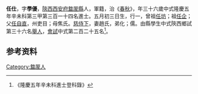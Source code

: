 {{明清人物信息框
| 姓名 = 任仕
| 原名 =
| 圖片名稱= 
| 圖片大小 =
| 圖片說明 = 
| 最高職務 =
| 國家 = 大明 
| 爵位 =
| 籍貫 = [[陝西|陝西]][[西安府|西安府]][[盩厔縣|盩厔縣]]
| 族裔 = 
| 字號 = 
| 諡號 =
| 出生日期 = 五月初三日
| 出生地點 =
| 逝世日期 = 卒年不詳 
| 逝世地點 =
| 墓葬 =
| 配偶 = 趙氏
| 親屬 = 曾祖[[任坊|任坊]]，祖[[任企|任企]]，父[[任自直|任自直]]，母焦氏
| 出身 =
* 隆慶五年辛未科同進士出身
| 經歷 =
| 著作 = 
}}
'''任仕'''{{BD|1536年||？年||}}，字'''學優'''，[[陝西|陝西]][[西安府|西安府]][[盩厔縣|盩厔縣]]人，軍籍，治《[[春秋|春秋]]》，年三十六歲中式隆慶五年辛未科第三甲第三百一十四名進士。五月初三日生，行一，曾祖[[任坊|任坊]]；祖[[任企|任企]]；父[[任自直|任自直]]，州吏目；母焦氏。[[慈侍下|慈侍下]]，妻趙氏，弟化；儒。由縣學生中式陝西鄉試第三十六名[[舉人|舉人]]，[[會試|會試]]中式第二百二十五名<ref>《隆慶五年辛未科進士登科錄》</ref>。

== 参考资料 ==
{{reflist}}

{{隆慶五年辛未科殿试金榜}}

{{Authority control}}

{{DEFAULTSORT:}}
[[Category:盩厔人|Category:盩厔人]]


{{明朝人物小作品}}